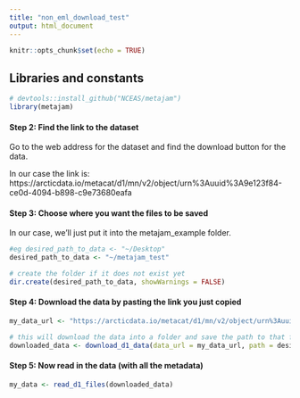 ```yaml
---
title: "non_eml_download_test"
output: html_document
---
```


```r
knitr::opts_chunk$set(echo = TRUE)
```

## Libraries and constants

```r
# devtools::install_github("NCEAS/metajam")
library(metajam)  

```

#### Step 2: Find the link to the dataset
Go to the web address for the dataset and find the download button for the data. 

In our case the link is: https://arcticdata.io/metacat/d1/mn/v2/object/urn%3Auuid%3A9e123f84-ce0d-4094-b898-c9e73680eafa

#### Step 3: Choose where you want the files to be saved
In our case, we'll just put it into the metajam_example folder.

```r

#eg desired_path_to_data <- "~/Desktop"
desired_path_to_data <- "~/metajam_test"

# create the folder if it does not exist yet
dir.create(desired_path_to_data, showWarnings = FALSE)

```

#### Step 4: Download the data by pasting the link you just copied

```r

my_data_url <- "https://arcticdata.io/metacat/d1/mn/v2/object/urn%3Auuid%3A9e123f84-ce0d-4094-b898-c9e73680eafa"

# this will download the data into a folder and save the path to that folder
downloaded_data <- download_d1_data(data_url = my_data_url, path = desired_path_to_data)


```

#### Step 5: Now read in the data (with all the metadata)

```r

my_data <- read_d1_files(downloaded_data)


```
